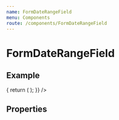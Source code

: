 ```yaml
---
name: FormDateRangeField
menu: Components
route: /components/FormDateRangeField
---
```



# FormDateRangeField

## Example

<Playground>
  <Form
    render={() => {
      return (
        <FormDateRangeField
          icon="extension"
          name="fieldName"
          label="Field Label"
        />
      );
    }}
  />
</Playground>

## Properties

<Props of={FormDateRangeField}/>